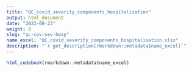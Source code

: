 ```yaml
---
title: "QC_covid_severity_components_hospitalisation"
output: html_document
date: "2023-08-23"
weight: 8
slug: "qc-cov-sev-hosp"
name_excel: "QC_covid_severity_components_hospitalisation.xlsx"
description: "`r get_description(rmarkdown::metadata$name_excel)`"
---
```


```r
html_codebook(rmarkdown::metadata$name_excel)
```

